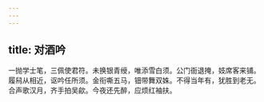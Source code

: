 ```yaml
---
---
---
```

title: 对酒吟
---



一抛学士笔，三佩使君符。未换银青绶，唯添雪白须。公门衙退掩，妓席客来铺。履舄从相近，讴吟任所须。金衔嘶五马，钿带舞双姝。不得当年有，犹胜到老无。合声歌汉月，齐手拍吴歈。今夜还先醉，应烦红袖扶。